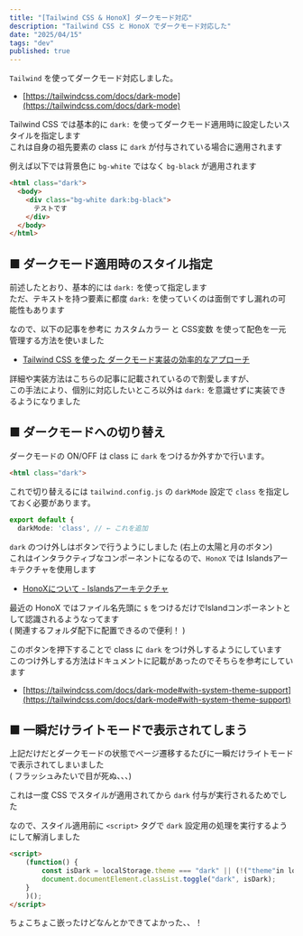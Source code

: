 ```yaml
---
title: "[Tailwind CSS & HonoX] ダークモード対応"
description: "Tailwind CSS と HonoX でダークモード対応した"
date: "2025/04/15"
tags: "dev"
published: true
---
```


`Tailwind` を使ってダークモード対応しました。

- [https://tailwindcss.com/docs/dark-mode](https://tailwindcss.com/docs/dark-mode)

Tailwind CSS では基本的に `dark:` を使ってダークモード適用時に設定したいスタイルを指定します  
これは自身の祖先要素の class に `dark` が付与されている場合に適用されます 

例えば以下では背景色に `bg-white` ではなく `bg-black` が適用されます

```html
<html class="dark">
  <body>
    <div class="bg-white dark:bg-black">
      テストです
    </div>
  </body>
</html>
```

## ■ ダークモード適用時のスタイル指定

前述したとおり、基本的には `dark:` を使って指定します  
ただ、テキストを持つ要素に都度 `dark:` を使っていくのは面倒ですし漏れの可能性もあります

なので、以下の記事を参考に カスタムカラー と CSS変数 を使って配色を一元管理する方法を使いました

- [Tailwind CSS を使った ダークモード実装の効率的なアプローチ](https://zenn.dev/deer/articles/d3b104ac97711d)

詳細や実装方法はこちらの記事に記載されているので割愛しますが、  
この手法により、個別に対応したいところ以外は `dark:` を意識せずに実装できるようになりました

## ■ ダークモードへの切り替え

ダークモードの ON/OFF は class に `dark` をつけるか外すかで行います。

```html
<html class="dark">
```

これで切り替えるには `tailwind.config.js` の `darkMode` 設定で `class` を指定しておく必要があります。

```typescript title="tailwind.config.js" 
export default {
  darkMode: 'class', // ← これを追加
```

`dark` のつけ外しはボタンで行うようにしました (右上の太陽と月のボタン)  
これはインタラクティブなコンポーネントになるので、`HonoX` では Islandsアーキテクチャを使用します

- [HonoXについて - Islandsアーキテクチャ](https://zenn.dev/yusukebe/articles/724940fa3f2450#islands%E3%82%A2%E3%83%BC%E3%82%AD%E3%83%86%E3%82%AF%E3%83%81%E3%83%A3)

最近の HonoX ではファイル名先頭に `$` をつけるだけでIslandコンポーネントとして認識されるようなってます  
( 関連するフォルダ配下に配置できるので便利！ )

このボタンを押下することで class に `dark` をつけ外しするようにしています  
このつけ外しする方法はドキュメントに記載があったのでそちらを参考にしています

- [https://tailwindcss.com/docs/dark-mode#with-system-theme-support](https://tailwindcss.com/docs/dark-mode#with-system-theme-support)


## ■ 一瞬だけライトモードで表示されてしまう

上記だけだとダークモードの状態でページ遷移するたびに一瞬だけライトモードで表示されてしまいました  
( フラッシュみたいで目が死ぬ、、、)

これは一度 CSS でスタイルが適用されてから `dark` 付与が実行されるためでした

なので、スタイル適用前に `<script>` タグで `dark` 設定用の処理を実行するようにして解消しました

```html
<script>
    (function() {
        const isDark = localStorage.theme === "dark" || (!("theme"in localStorage) && window.matchMedia("(prefers-color-scheme: dark)").matches);
        document.documentElement.classList.toggle("dark", isDark);
    }
    )();
</script>
```

ちょこちょこ嵌ったけどなんとかできてよかった、、！